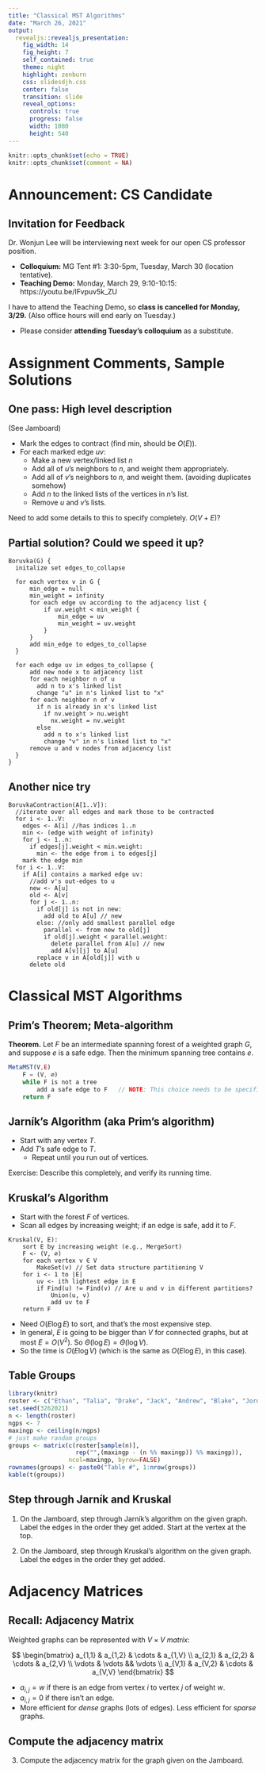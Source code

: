 ```yaml
---
title: "Classical MST Algorithms"
date: "March 26, 2021"
output: 
  revealjs::revealjs_presentation:
    fig_width: 14
    fig_height: 7
    self_contained: true
    theme: night
    highlight: zenburn
    css: slidesdjh.css
    center: false
    transition: slide
    reveal_options:
      controls: true
      progress: false
      width: 1080
      height: 540
---
```


```r
knitr::opts_chunk$set(echo = TRUE)
knitr::opts_chunk$set(comment = NA)
```

# Announcement: CS Candidate

## Invitation for Feedback

Dr. Wonjun Lee will be interviewing next week for our open CS professor position.

- **Colloquium:** MG Tent #1: 3:30-5pm, Tuesday, March 30 (location tentative).
- **Teaching Demo:** Monday, March 29, 9:10-10:15: https://youtu.be/IFvpuv5k_ZU

I have to attend the Teaching Demo, so **class is cancelled for Monday, 3/29.** (Also office hours will end early on Tuesday.)

- Please consider **attending Tuesday's colloquium** as a substitute.

# Assignment Comments, Sample Solutions

## One pass: High level description

(See Jamboard)

- Mark the edges to contract (find min, should be $O(E)$).
- For each marked edge $uv$:
    - Make a new vertex/linked list $n$
    - Add all of $u$'s neighbors to $n$, and weight them appropriately.
    - Add all of $v$'s neighbors to $n$, and weight them. (avoiding duplicates somehow)
    - Add $n$ to the linked lists of the vertices in $n$'s list.
    - Remove $u$ and $v$'s lists.

Need to add some details to this to specify completely. $O(V+E)$?

## Partial solution? Could we speed it up?

```
Boruvka(G) {
  initalize set edges_to_collapse
  
  for each vertex v in G {
      min_edge = null
      min_weight = infinity
      for each edge uv according to the adjacency list {
          if uv.weight < min_weight {
              min_edge = uv
              min_weight = uv.weight
          }
      }
      add min_edge to edges_to_collapse
  }
  
  for each edge uv in edges_to_collapse {
      add new node x to adjacency list
      for each neighbor n of u
        add n to x's linked list
        change "u" in n's linked list to "x"
      for each neighbor n of v
        if n is already in x's linked list
          if nv.weight > nu.weight
            nx.weight = nv.weight
        else
          add n to x's linked list
          change "v" in n's linked list to "x"
      remove u and v nodes from adjacency list
  }
}
```

## Another nice try

```
BoruvkaContraction(A[1..V]):
  //iterate over all edges and mark those to be contracted
  for i <- 1..V:
    edges <- A[i] //has indices 1..n
    min <- (edge with weight of infinity)
    for j <- 1..n:
      if edges[j].weight < min.weight:
        min <- the edge from i to edges[j]
    mark the edge min
  for i <- 1..V:
    if A[i] contains a marked edge uv:
      //add v's out-edges to u
      new <- A[u]
      old <- A[v]
      for j <- 1..n:
        if old[j] is not in new:
          add old to A[u] // new
        else: //only add smallest parallel edge
          parallel <- from new to old[j]
          if old[j].weight < parallel.weight:
            delete parallel from A[u] // new
            add A[v][j] to A[u]
        replace v in A[old[j]] with u
      delete old
```

# Classical MST Algorithms

## Prim's Theorem; Meta-algorithm

**Theorem.** Let $F$ be an intermediate spanning forest of a weighted graph $G$, and suppose $e$ is a safe edge. Then the minimum spanning tree contains $e$.

```javascript
MetaMST(V,E)
    F = (V, ∅)
    while F is not a tree
        add a safe edge to F   // NOTE: This choice needs to be specified!!
    return F
```

## Jarník's Algorithm (aka Prim's algorithm)

- Start with any vertex $T$.
- Add $T$'s safe edge to $T$.
    - Repeat until you run out of vertices.
    
Exercise: Describe this completely, and verify its running time.


## Kruskal's Algorithm

- Start with the forest $F$ of vertices.
- Scan all edges by increasing weight; if an edge is safe, add it to $F$.

```
Kruskal(V, E):
    sort E by increasing weight (e.g., MergeSort)
    F <- (V, ∅)
    for each vertex v ∈ V
        MakeSet(v) // Set data structure partitioning V
    for i <- 1 to |E|
        uv <- ith lightest edge in E
        if Find(u) != Find(v) // Are u and v in different partitions?
            Union(u, v)
            add uv to F
    return F
```

- Need $O(E \log E)$ to sort, and that's the most expensive step. 
- In general, $E$ is going to be bigger than $V$ for connected graphs, but at most $E = O(V^2)$. So $\Theta(\log E) = \Theta(\log V)$.
- So the time is $O(E \log V)$ (which is the same as $O(E \log E)$, in this case).

## Table Groups

```r
library(knitr)
roster <- c("Ethan", "Talia", "Drake", "Jack", "Andrew", "Blake", "Jordan", "Graham", "Kevin", "Logan", "Claire", "Bri", "Trevor", "James", "Kristen", "Levi", "Grace", "John", "Isaac", "Josiah", "Nathan")
set.seed(3262021) 
n <- length(roster)
ngps <- 7
maxingp <- ceiling(n/ngps)
# just make random groups
groups <- matrix(c(roster[sample(n)], 
                   rep("",(maxingp - (n %% maxingp)) %% maxingp)), 
                 ncol=maxingp, byrow=FALSE)
rownames(groups) <- paste0("Table #", 1:nrow(groups))
kable(t(groups))
```

## Step through Jarník and Kruskal

1. On the Jamboard, step through Jarník's algorithm on the given graph. Label the edges in the order they get added. Start at the vertex at the top.

2. On the Jamboard, step through Kruskal's algorithm on the given graph. Label the edges in the order they get added. 

# Adjacency Matrices

## Recall: Adjacency Matrix

Weighted graphs can be represented with $V \times V$ *matrix*:

$$
\begin{bmatrix}
a_{1,1} & a_{1,2} & \cdots & a_{1,V} \\
a_{2,1} & a_{2,2} & \cdots & a_{2,V} \\
\vdots & \vdots && \vdots \\
a_{V,1} & a_{V,2} & \cdots & a_{V,V} 
\end{bmatrix}
$$

- $a_{i,j} = w$ if there is an edge from vertex $i$ to vertex $j$ of weight $w$.
- $a_{i,j} = 0$ if there isn't an edge.
- More efficient for *dense* graphs (lots of edges). Less efficient for *sparse* graphs.

## Compute the adjacency matrix

3. Compute the adjacency matrix for the graph given on the Jamboard.


